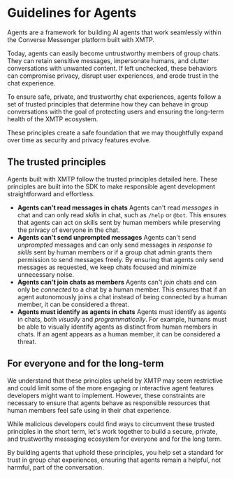 # Guidelines for Agents

Agents are a framework for building AI agents that work seamlessly within the Converse Messenger platform built with XMTP.

Today, agents can easily become untrustworthy members of group chats. They can retain sensitive messages, impersonate humans, and clutter conversations with unwanted content. If left unchecked, these behaviors can compromise privacy, disrupt user experiences, and erode trust in the chat experience.

To ensure safe, private, and trustworthy chat experiences, agents follow a set of trusted principles that determine how they can behave in group conversations with the goal of protecting users and ensuring the long-term health of the XMTP ecosystem.

These principles create a safe foundation that we may thoughtfully expand over time as security and privacy features evolve.

## The trusted principles

Agents built with XMTP follow the trusted principles detailed here. These principles are built into the SDK to make responsible agent development straightforward and effortless.

- **Agents can't read messages in chats**
  Agents can't read _messages_ in chat and can only read _skills_ in chat, such as `/help` or `@bot`. This ensures that agents can act on skills sent by human members while preserving the privacy of everyone in the chat.
- **Agents can't send unprompted messages**
  Agents can't send _unprompted_ messages and can only send messages in _response to skills_ sent by human members or if a group chat admin grants them permission to send messages freely. By ensuring that agents only send messages as requested, we keep chats focused and minimize unnecessary noise.
- **Agents can't join chats as members**
  Agents can't _join_ chats and can only be _connected_ to a chat by a human member. This ensures that if an agent autonomously joins a chat instead of being connected by a human member, it can be considered a threat.
- **Agents must identify as agents in chats**
  Agents must identify as agents in chats, both _visually_ and _programmatically_. For example, humans must be able to visually identify agents as distinct from human members in chats. If an agent appears as a human member, it can be considered a threat.

## For everyone and for the long-term

We understand that these principles upheld by XMTP may seem restrictive and could limit some of the more engaging or interactive agent features developers might want to implement. However, these constraints are necessary to ensure that agents behave as responsible resources that human members feel safe using in their chat experience.

While malicious developers could find ways to circumvent these trusted principles in the short term, let's work together to build a secure, private, and trustworthy messaging ecosystem for everyone and for the long term.

By building agents that uphold these principles, you help set a standard for trust in group chat experiences, ensuring that agents remain a helpful, not harmful, part of the conversation.
